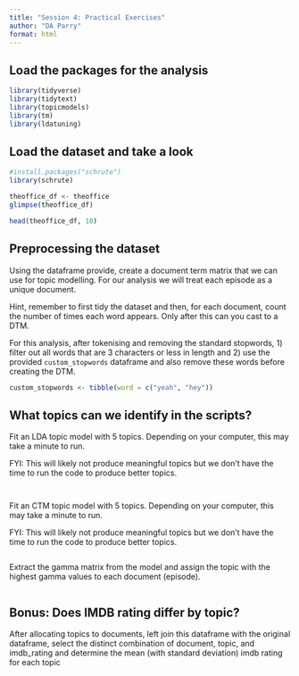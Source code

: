 ```yaml
---
title: "Session 4: Practical Exercises"
author: "DA Parry"
format: html
---
```


## Load the packages for the analysis
```r
library(tidyverse)
library(tidytext)
library(topicmodels)
library(tm)
library(ldatuning)
```

## Load the dataset and take a look
```r
#install.packages("schrute")
library(schrute)

theoffice_df <- theoffice
glimpse(theoffice_df)
```

```r
head(theoffice_df, 10)
```

## Preprocessing the dataset

Using the dataframe provide, create a document term matrix that we can use for topic modelling. For our analysis we will treat each episode as a unique document. 

Hint, remember to first tidy the dataset and then, for each document, count the number of times each word appears. Only after this can you cast to a DTM. 

For this analysis, after tokenising and removing the standard stopwords, 1) filter out all words that are 3 characters or less in length and 2) use the provided `custom_stopwords` dataframe and also remove these words before creating the DTM.

```r
custom_stopwords <- tibble(word = c("yeah", "hey"))

```


## What topics can we identify in the scripts?

Fit an LDA topic model with 5 topics. Depending on your computer, this may take a minute to run. 

FYI: This will likely not produce meaningful topics but we don't have the time to run the code to produce better topics.

```r

```


```r

```

Fit an CTM topic model with 5 topics. Depending on your computer, this may take a minute to run. 

FYI: This will likely not produce meaningful topics but we don't have the time to run the code to produce better topics.

```r

```
Extract the gamma matrix from the model and assign the topic with the highest gamma values to each document (episode).

```r

```

## Bonus: Does IMDB rating differ by topic?

After allocating topics to documents, left join this dataframe with the original dataframe, select the distinct combination of document, topic, and imdb_rating and determine the mean (with standard deviation) imdb rating for each topic

```r

```



